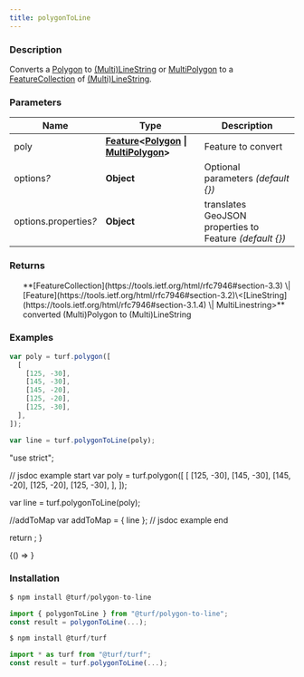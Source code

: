 ```yaml
---
title: polygonToLine
---
```



### Description

Converts a [Polygon](https://tools.ietf.org/html/rfc7946#section-3.1.6) to [(Multi)LineString](https://tools.ietf.org/html/rfc7946#section-3.1.4) or [MultiPolygon](https://tools.ietf.org/html/rfc7946#section-3.1.7) to a
[FeatureCollection](https://tools.ietf.org/html/rfc7946#section-3.3) of [(Multi)LineString](https://tools.ietf.org/html/rfc7946#section-3.1.4).

### Parameters

| Name                       | Type                                                                                                                                                                                               | Description                                              |
| -------------------------- | -------------------------------------------------------------------------------------------------------------------------------------------------------------------------------------------------- | -------------------------------------------------------- |
| poly                       | **[Feature](https://tools.ietf.org/html/rfc7946#section-3.2)\<[Polygon](https://tools.ietf.org/html/rfc7946#section-3.1.6) \| [MultiPolygon](https://tools.ietf.org/html/rfc7946#section-3.1.7)>** | Feature to convert                                       |
| options<i>?</i>            | **Object**                                                                                                                                                                                         | Optional parameters _(default \{})_                      |
| options.properties<i>?</i> | **Object**                                                                                                                                                                                         | translates GeoJSON properties to Feature _(default \{})_ |

### Returns

<ul>
  **[FeatureCollection](https://tools.ietf.org/html/rfc7946#section-3.3) \| [Feature](https://tools.ietf.org/html/rfc7946#section-3.2)\<[LineString](https://tools.ietf.org/html/rfc7946#section-3.1.4) \| MultiLinestring>** converted (Multi)Polygon to (Multi)LineString

</ul>

### Examples

```javascript
var poly = turf.polygon([
  [
    [125, -30],
    [145, -30],
    [145, -20],
    [125, -20],
    [125, -30],
  ],
]);

var line = turf.polygonToLine(poly);
```

  "use strict";

  // jsdoc example start
  var poly = turf.polygon([
    [
      [125, -30],
      [145, -30],
      [145, -20],
      [125, -20],
      [125, -30],
    ],
  ]);

  var line = turf.polygonToLine(poly);

  //addToMap
  var addToMap = { line };
  // jsdoc example end

  return <ExampleMap addToMap={addToMap} />;
}

<BrowserOnly>{() => <Map0 />}</BrowserOnly>

### Installation

```javascript
$ npm install @turf/polygon-to-line

import { polygonToLine } from "@turf/polygon-to-line";
const result = polygonToLine(...);
```

```javascript
$ npm install @turf/turf

import * as turf from "@turf/turf";
const result = turf.polygonToLine(...);
```
